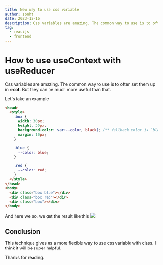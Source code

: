 ```yaml
---
title: New way to use css variable
author: sonht
date: 2023-12-16
description: Css variables are amazing. The common way to use is to often set them up in :root. But they can be much more useful than that.
tag:
  - reactjs
  - frontend
---
```

# How to use useContext with useReducer
Css variables are amazing. The common way to use is to often set them up in **:root**. But they can be much more useful than that.

Let's take an example

```html filename="index.html"
<head>
  <style>
    .box {
      width: 30px;
      height: 30px;
      background-color: var(--color, black); /** fallback color is `black` */
      margin: 10px;
    }

    .blue {
      --color: blue;
    }

    .red {
      --color: red;
    }
  </style>
</head>
<body>
  <div class="box blue"></div>
  <div class="box red"></div>
  <div class="box"></div>
</body>
```

And here we go, we get the result like this
![](../../../public/images/new-way-to-use-css-variable.png)

## Conclusion
This technique gives us a more flexible way to use css variable with class. I think it will be super helpful.

Thanks for reading.